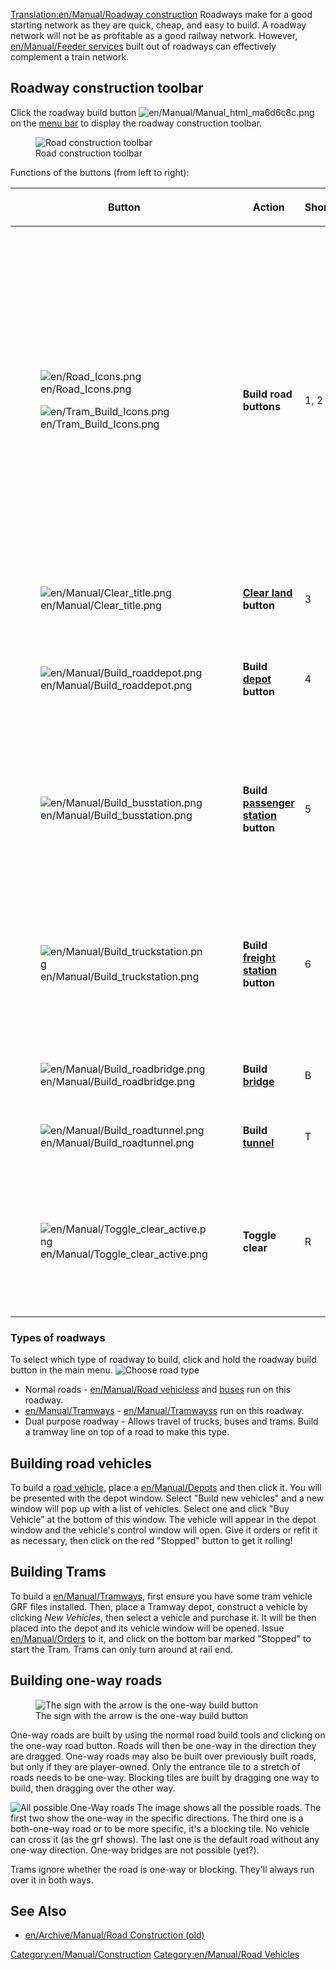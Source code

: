 [[Translation:en/Manual/Roadway construction]]
{{en/Manual/Navigation}}
Roadways make for a good starting network as they are quick, cheap, and easy to build.  A roadway network will not be as profitable as a good railway network.  However, [[en/Manual/Feeder service]]s built out of roadways can effectively complement a train network.

==Roadway construction toolbar==
{{en/Outdated}}
Click the roadway build button [[File:en/Manual/Manual html ma6d6c8c.png]] on the [[en/Manual/Game interface#the-menu-bar|menu bar]] to display the roadway construction toolbar.

[[File:en/Manual/Road constructionnew.png|none|frame|Road construction toolbar]]

Functions of the buttons (from left to right):
{| border = "1" cellpadding="4"
!width='100'|Button!!width='150'|Action!!Shortcut!!Description
|-
|[[File:en/Road Icons.png]]

[[File:en/Tram Build Icons.png]]
|'''Build road buttons'''||1, 2||Builds a road or tramway in the selected direction; you can click and drag. Note that this works with half-tile precision. If you e.g. click in the right half of a tile and then drag to the right the road will start with a half tile. The same applies for the end tile.
|-
|[[File:en/Manual/Clear title.png]]||'''[[en/Manual/Landscaping|Clear land]] button'''||3||Clears tiles.
|-
|[[File:en/Manual/Build roaddepot.png]]||'''Build [[en/Manual/Depots|depot]] button'''||4||Opens the depot window for you to orient and build a depot.
|-
|[[File:en/Manual/Build busstation.png]]||'''Build [[en/Manual/Stations#bus-stations|passenger station]] button'''||5||Opens the bus stop window for you to orient and build a bus stop or passenger tram station.
|-
|[[File:en/Manual/Build truckstation.png]]||'''Build [[en/Manual/Stations#truck-stations|freight station]] button'''||6||Opens the truck station window for you to orient and build a truck stop or freight tram station.
|-
|[[File:en/Manual/Build roadbridge.png]]||'''Build [[en/Manual/Bridges|bridge]]'''||B||Allows you to build a bridge.
|-
|[[File:en/Manual/Build roadtunnel.png]]||'''Build [[en/Manual/Tunnels|tunnel]]'''||T||Allows you to build a tunnel.
|-
|[[File:en/Manual/Toggle clear active.png]]||'''Toggle clear'''||R||Select another tool and then this to remove that item. You can toggle the state by pressing Ctrl.
|}

===Types of roadways===
To select which type of roadway to build, click and hold the roadway build button in the main menu.
[[File:en/Manual/Roadmenu.png|none|frame|Choose road type]]
* Normal roads - [[en/Manual/Road vehicles]]s and [[en/Manual/Base Set/Road Vehicles/Buses|buses]] run on this roadway.
* [[en/Manual/Tramways]] - [[en/Manual/Tramways]]s run on this roadway.
* Dual purpose roadway - Allows travel of trucks, buses and trams.  Build a tramway line on top of a road to make this type.

==Building road vehicles==
To build a [[en/Manual/Road vehicles|road vehicle]], place a [[en/Manual/Depots]] and then click it. You will be presented with the depot window. Select "Build new vehicles" and a new window will pop up with a list of vehicles. Select one and click "Buy Vehicle" at the bottom of this window. The vehicle will appear in the depot window and the vehicle's control window will open. Give it orders or refit it as necessary, then click on the red "Stopped" button to get it rolling!

==Building Trams==
To build a [[en/Manual/Tramways]], first ensure you have some tram vehicle GRF files installed. Then, place a Tramway depot, construct a vehicle by clicking ''New Vehicles'', then select a vehicle and purchase it. It will be then placed into the depot and its vehicle window will be opened. Issue [[en/Manual/Orders]] to it, and click on the bottom bar marked "Stopped" to start the Tram. Trams can only turn around at rail end.

==Building one-way roads==
[[File:en/Manual/Oneway.png|right|frame|The sign with the arrow is the one-way build button]]

One-way roads are built by using the normal road build tools and clicking on the one-way road button. Roads will then be one-way in the direction they are dragged. One-way roads may also be built over previously built roads, but only if they are player-owned. Only the entrance tile to a stretch of roads needs to be one-way. Blocking tiles are built by dragging one way to build, then dragging over the other way.

[[File:en/Manual/Oneways.png|left|frame|All possible One-Way roads]]
The image shows all the possible roads. The first two show the one-way in the specific directions. The third one is a both-one-way road or to be more specific, it's a blocking tile. No vehicle can cross it (as the grf shows). The last one is the default road without any one-way direction. One-way bridges are not possible (yet?).

Trams ignore whether the road is one-way or blocking. They'll always run over it in both ways.

==See Also==
*[[en/Archive/Manual/Road Construction (old)]]

[[Category:en/Manual/Construction]]
[[Category:en/Manual/Road Vehicles]]